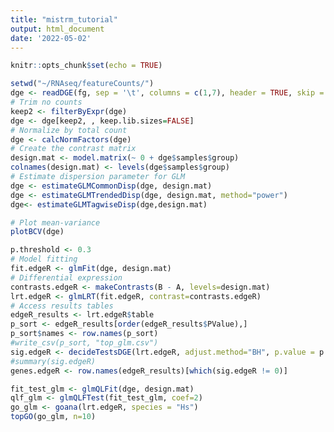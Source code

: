 ```yaml
---
title: "mistrm_tutorial"
output: html_document
date: '2022-05-02'
---
```


```r
knitr::opts_chunk$set(echo = TRUE)

```

```r
setwd("~/RNAseq/featureCounts/")
dge <- readDGE(fg, sep = '\t', columns = c(1,7), header = TRUE, skip = 1)
# Trim no counts
keep2 <- filterByExpr(dge)
dge <- dge[keep2, , keep.lib.sizes=FALSE]
# Normalize by total count
dge <- calcNormFactors(dge)
# Create the contrast matrix
design.mat <- model.matrix(~ 0 + dge$samples$group)
colnames(design.mat) <- levels(dge$samples$group)
# Estimate dispersion parameter for GLM
dge <- estimateGLMCommonDisp(dge, design.mat)
dge <- estimateGLMTrendedDisp(dge, design.mat, method="power")
dge<- estimateGLMTagwiseDisp(dge,design.mat)

# Plot mean-variance
plotBCV(dge)

```


```r
p.threshold <- 0.3
# Model fitting
fit.edgeR <- glmFit(dge, design.mat)
# Differential expression
contrasts.edgeR <- makeContrasts(B - A, levels=design.mat)
lrt.edgeR <- glmLRT(fit.edgeR, contrast=contrasts.edgeR)
# Access results tables
edgeR_results <- lrt.edgeR$table
p_sort <- edgeR_results[order(edgeR_results$PValue),] 
p_sort$names <- row.names(p_sort)
#write_csv(p_sort, "top_glm.csv")
sig.edgeR <- decideTestsDGE(lrt.edgeR, adjust.method="BH", p.value = p.threshold)
#summary(sig.edgeR)
genes.edgeR <- row.names(edgeR_results)[which(sig.edgeR != 0)]
```

```r
fit_test_glm <- glmQLFit(dge, design.mat)
qlf_glm <- glmQLFTest(fit_test_glm, coef=2)
go_glm <- goana(lrt.edgeR, species = "Hs")
topGO(go_glm, n=10)
```

